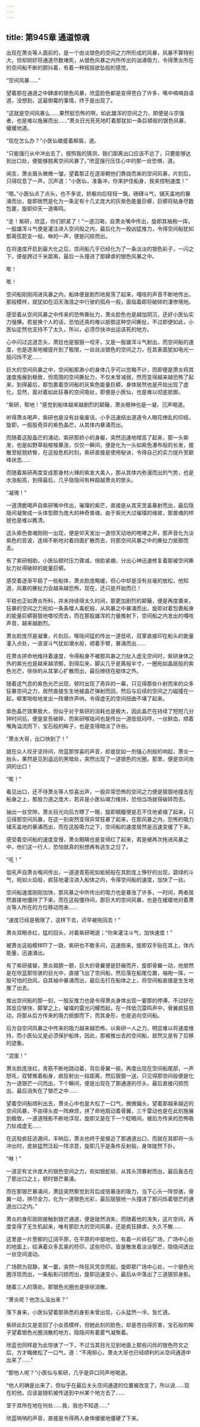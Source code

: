 ```yaml
---
---
---
```

title: 第945章 通道惊魂
---



出现在萧炎等人面前的，是一个由淡银色的空间之力所形成的风暴，风暴不算特别大，但却刚好将通道尽数堵死，从银色风暴之内所传出的汹涌吸力，令得萧炎所在的空间船不断的颤抖着，有着一种摇摇欲坠般的感觉。

“空间风暴……”

望着那在通道之中肆虐的银色风暴，欣蓝脸色都是变得苍白了许多，嘴中喃喃自语道，没想到，这最倒霉的事情，终于是出现了。

“这就是空间风暴么……果然挺恐怖的啊，如此雄浑的空间之力，即便是斗宗强者，也是难以施展而出……”萧炎日光死死地盯着那犹如一条巨蟒般的银色风暴，缓缓地道。

“现在怎么办？”小医仙徽蹙着柳眉，道。

“只能强行从中冲出去了，按照我的猜测，我们距离出口应该不远了，只要能够达到出口处，便能够脱离空间风暴了。”欣蓝强行压住心中的那一丝恐惧，道。

闻言，萧炎眉头微微一皱，望着那正在逐渐朝他们靠拢而来的空间风暴，片刻后，只得叹息了一声，沉声道：“小医仙，准备冲，你来护住船身，我来控制速度！”

“嗯。”小医仙点了点头，也不多说，娇躯向后轻轻一飘，磅礴斗气，铺天盖地的暴涌而出，旋即居然是化为一条足有十几丈庞大的灰紫色能量巨蟒，巨蟒将贴身尽数包裹，旋即仰天一道嘶鸣。

“走！紫研，欣蓝，你们抓紧了！”一道沉喝，自萧炎嘴中传出，旋即其袖袍一挥，一股雄浑斗气便是灌注进入空间般之内，最后化为一股凶猛推力，令得空间船犹如那离弦箭支一般，咻的一声，便是闪掠而出。

在将速度开启到最大化之后，空间船几乎已经化为了一条淡淡的银色彩子，一闪之下，便是跨过千米距离，最后一头撞进了那肆虐的银色风暴之中。

嘭！

嘭！

空间船刚刚闯进风暴之内，船体便是剧烈地晃荡了起来，嘎吱的声音不断地传出，那般模样，就犹如在滔天海浪之中行驶的孤舟一般，面临着即将破碎的凄惨境地。

感受着从空间风暴之中传来的恐怖撕扯力，萧炎脸色也是越加阴沉，还好小医仙实力强横，若是换个人的话，恐怕还真的难以抵御这种空间撕扯，不过即便如此，小医仙定然也支持不了太久，所以，必须尽快冲出运该死的地方。

心中闪过这道念头，萧廷也是狠狠一咬牙，又是一股雄浑斗气射出，而空间船的速度，也是逐渐地被提升到了极限，一丝丝淡银色的空间之力，在其表面犹如电光一般闪烁不定……

巨大的空间风暴之中，空间船那渺小的身体几乎可以忽略不计，而即便是萧炎将其速度施展到极致，但周围的空间撕扯力，不仅未曾减弱，然而变得越来越恐怖了起来，到得最后，那包裹着空间船的灰紫色能量巨蟒，身体居然也是开始出现了虚化，显然，面对着如此狂暴的空间吸扯，即便是小医仙，也是难以彻底抵御。

“紫研，帮地！”感觉到船体越来越剧烈的颠簸，萧炎眼神也是一凝，沉声喝道。

听得萧炎喝声，紫研也是没有丝毫废话，小手迅速结出道道令人眼花缭乱的印结，旋即，一股股奇异的紫色晶芒，从其体内暴涌而出。

而随着这股晶芒的涌动，紫研那娇小的身躯，突然迅速地增高了起来，那一头紫发，也是如野草般梭梭暴涨，仅仅一瞬间，便是化为一头如紫色瀑布般的长发，披散至挺翘娇臀，在这般危机时刻，紫研直接是使用秘诀，令得自己的实力提升至巅峰状态……

而随着紫研再度变成那身材火辣的紫发大美人，那从其体内弥漫而出的气势，也是水涨船高，到得最后，几乎隐隐间有种超越萧炎的势头。

“凝瑰！”

一道清脆喝声自紫研嘴中传出，璀璨的紫芒，直接是从其天灵盖暴射而出，最后隐隐间凝聚成一头体型颇为庞大的神奇兽魂，由于紫光大过璀璨的缘故，那兽魂的样貌也是难以瞧清。

这头紫色兽魂刚刚一出现，便是仰天发出一道惊天动地的咆哮之声，那声音化为淡紫色的音波，连绵不断地对着四面扩散而去，将那空间风暴之中的撕扯力抵御而去。

有了紫研相助，小医仙顿时压力骤减，俏脸紧绷，分出心神迅速修复着那被空间撕扯力扯得破碎的能量巨蟒。

感受着逐渐平稳了一些船体，萧炎脸庞略缓，但心中却是没有丝毫的放松，他知道，风暴的撕扯力会越来越恐怖，现在，还只是开始而已！

平稳也正如萧炎所料，并未持续得太久时间，那更加剧烈的颠簸，便是再度袭来，狂暴的空间之力宛如一条条噬人毒蛇般，从风暴之中暴涌而出，旋即对着包裹船身的能量巨蟒狠狠地噬咬而去，而在那股雄浑的力量推射下，空间船之内发出的嘎吱声音，越来越剧烈。

萧炎脸庞尽是凝重，片刻后，喉咙间猛的传出一道低吼，双掌直接印在船头的能量灌入点处，一波波斗气犹如潮水般，顺着手臂，暴涌而出……

在萧炎拼命地维持着速度，令得船身不被那风暴之力扯入虚无空间时，紫研身体之外的紫光也是越来越浓郁，到得后来，脚尖几乎是离般半寸，一圈宛如晶层般的紫色光芒，徐徐的从其掌心扩散而出，最后缭绕在艇体之外。

随着这气息的紫色光芒出现，顿时出现了奇异的一幕，只见得那些仆射而来的众多狂暴空间之力，居然直接生生地被晶芒弹射而回，然后与后续的空间之力磁撞在一起，噼里啪啦地发出一阵爆炸声响，令得虚无的空间扭曲不堪了起来。

紫色晶芒效果极大，但似乎对于紫研的消耗也是极大，因此晶芒在持续了短短几分钟时间后，便是宣告破碎，而紫研喉咙间也是传出一道低低闷哼，一丝鲜血，顺着嘴角溢流而下，宝石般的眸子，也是变得暗淡了许些。

“萧炎大哥，出口快到了！”

就在众人咬牙坚持间，欣蓝那惊喜的声音，却是犹如一剂强心剂般的响起，萧炎一抬头，果然是见到遥远的黑暗处，突然出现了一道银色的光圈，那里，便是空间虫洞的出口！

“嘭！”

看见出口，还不待萧炎等人惊喜出声，一股异常恐怖的空间之力便是狠狠地撞击在船身之上，那股力道之庞大，若非是小医仙竭力维持，恐怕当场就得破碎而去。

抽出一丝空隙，萧炎目光向后方瞟了一眼，旋即眼瞳便是忍不住地紧缩了起来，只见得那空间风暴，在这一刻突然变得异常狂暴了起来，在那风暴之内，恐怖的吸力铺天盖地的暴涌而出，而在这股吸力之下，空间船的速度居然是迅速变缓了下来。

感受着空间船的速度变慢，萧炎眼睛也是变得红了起来，若是被再次拖进风暴之中，他们这一行人，恐怕就真的别想再有逃生之日了。

“吼！”

低吼声自萧炎喉间传出，一道道青筋宛如蚯蚓般在其脸庞上狰狞的出现，碧绿的斗气，宛如火焰般，疯狂地灌注进入船体之内，令得空间船的速度，加快了一丝。

空间船速度刚刚加快，那风暴之中所传出的吸力也是暴涨了许多，一时间，两者居然直接地僵持了下来，而在这般僵持间，那巨大的空间风暴，也是在缓缓地对着萧炎等人所在的方位移动而来……

“速度已经是极限了，这样下去，迟早被拖回去！”

萧炎双眼赤红，猛的回头，对着紫研喝道；“你来灌注斗气，加快速度！”

被萧炎这般模样吓了一跳，紫研也不敢多问，迅速掠来，旋即双手贴在其上，体内能量，迅速涌出。

有了紫研接替，萧炎肩膀一颤，巨大的骨翼便是舒展而开，旋即骨翼一动，他居然是在欣蓝那惊骇的目光中，直接飞出了空间船，然后落在船尾位置，袖袍一挥，一股可怕的劲风，自其袖中暴涌而出，最后击打在船体之上，将空间船直接是生生地推了出去。

推出空间船的那一刻，一股反推力也是令得萧炎身体出现一霎那的停滞，不过好在其反应够快，脚掌之上，璀璨的雷光闪耀而起，在一阵低沉雷鸣声中，骨翼疯狂扇动，将那从后方传来的吸力抵御而下，而其身形，也是追向空间船。

后方自空间风暴之中传来的吸力越来越恐怖，以紫研一人之力，明显难以将速度维持，而小医仙又是必须保护船体，因此，那被推出去的空间船，居然又是有了后移的迹象。

“混蛋！”

萧炎脸庞涨红，青筋不断地跳动着，背后骨翼一振，再度出现在空间船尾部，一声怒吼，双臂推着船身，疯狂射出一段距离，然后狠狠一送，只见得那空间般便是化为一道银芒一闪而出，下个瞬间，便是出现在了那通道的尽头，最后直接闪掠而出，最后消失在了银芒之中……

望着空间船顺利出去，萧炎心中也是大松了一口气，微微偏头，望着那越来越近的空间风暴，不由得头皮一阵麻烦，拼了命地扇动着骨翼，三千雷动也是在此刻施展到极致，一道道残影不断地浮现，旋即又是在下一个眨眼间，被后方传来的恐怖吸力扯成虚无……

在这般疯狂逃遁间，丰晌后，萧炎也终于是接近了那通道出口，而就在其即将一头冲出时，皮肤猛然泛起一阵凉意，旋即几乎是条件反射般，身体陡然下扑。

“咻！”

一道足有丈许庞大的银色空间之力，宛如银蛇般，从其头顶暴射而出，最后轰击在了那出口之上，顿时银芒暴涌。

而在那银芒暴涌间，萧廷突然察觉到背后成倍暴涨的吸力，当下心头一阵惊骇，骨翼一动，拼尽全力，化为一道银色光彩，最后狠狠地一头撞进了那闪烁着银芒的通道出口之内。”

萧炎的身形刚刚接触到银芒通道，便是陡然消失，而随着他的洧失，这片空间，再度变得了无生机起来，唯有那巨大的空间风暴，还是疯狂肆虐，久久不散……

这里是一片葱郁的辽阔平原，在平原的中部地位，有着一片碎石广场，广场中心处的地面上，绘满着众多玄奥的符印，这些符印，皆是散发着淡淡银芒，隐隐间透出一丝空间波动。

广场颇为寂静，某一霎，突然一阵狂风凭空而起，旋即那广场中心处，一个银色光圈浮现而出，一条船影闪掠而出，旋即迅速变小，最后从中落出了三道狼狈身影。

随着三人的落处，那银色光圈也是徐徐消散。

“萧炎呢？他怎么没出来？”

落下身来，小医仙望着那熟悉的身影未曾出现，心头猛然一冷，急忙道。

紫研此刻又是变回了小女孩模样，但她此刻的脸色，却是苍白得厉害，宝石般的眸子望着银色光圈消散的地方，隐隐间有着雾气凝聚着。

欣蓝也同样是为此惊骇了一下，不过当其目光见到地面上那些闪烁的银色符文之后，方才略微松了一口气，道：“不用担心，萧炎大哥也已经顺利的从空间通道中出来了……”

“那他人呢？”小医仙与紫研，几乎是异口同声地喝道。

“他人的确是出来了，但似乎在最后关头空间通道的位置被改变了，所以说……现在的他，应该是随机被传送到中州某个地方去了……

至于其所在地在何处……我，我也不知道……”

欣蓝呐呐的声音，直接是令得两人身体缓缓地僵硬了下来。
